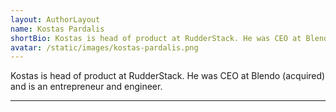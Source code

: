 ```yaml
---
layout: AuthorLayout
name: Kostas Pardalis
shortBio: Kostas is head of product at RudderStack. He was CEO at Blendo (acquired) and is an entrepreneur and engineer.
avatar: /static/images/kostas-pardalis.png
---
```


Kostas is head of product at RudderStack. He was CEO at Blendo (acquired) and is an 
entrepreneur and engineer.

---
